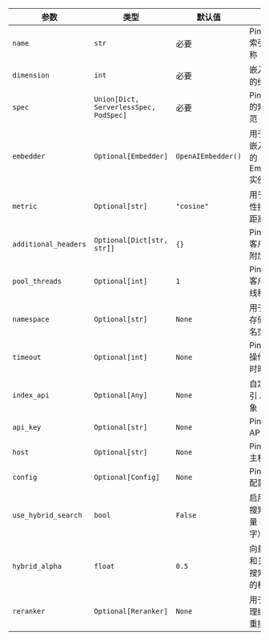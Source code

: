 | 参数 | 类型 | 默认值 | 描述 |
| --- | --- | --- | --- |
| `name` | `str` | 必要 | Pinecone 索引的名称 |
| `dimension` | `int` | 必要 | 嵌入向量的维度 |
| `spec` | `Union[Dict, ServerlessSpec, PodSpec]` | 必要 | Pinecone 的索引规范 |
| `embedder` | `Optional[Embedder]` | `OpenAIEmbedder()` | 用于生成嵌入向量的 Embedder 实例 |
| `metric` | `Optional[str]` | `"cosine"` | 用于相似性搜索的距离度量 |
| `additional_headers` | `Optional[Dict[str, str]]` | `{}` | Pinecone 客户端的附加标头 |
| `pool_threads` | `Optional[int]` | `1` | Pinecone 客户端的线程数 |
| `namespace` | `Optional[str]` | `None` | 用于文档存储的命名空间 |
| `timeout` | `Optional[int]` | `None` | Pinecone 操作的超时时间 |
| `index_api` | `Optional[Any]` | `None` | 自定义索引 API 对象 |
| `api_key` | `Optional[str]` | `None` | Pinecone API 密钥 |
| `host` | `Optional[str]` | `None` | Pinecone 主机 URL |
| `config` | `Optional[Config]` | `None` | Pinecone 配置对象 |
| `use_hybrid_search` | `bool` | `False` | 启用混合搜索（向量 + 关键字） |
| `hybrid_alpha` | `float` | `0.5` | 向量搜索和关键字搜索之间的权重 |
| `reranker` | `Optional[Reranker]` | `None` | 用于后处理结果的重排器 |